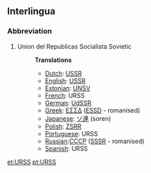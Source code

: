 ==Interlingua==
===Abbreviation===
#Union del Republicas Socialista Sovietic
#:'''Translations'''
#:*[[Dutch]]: [[USSR]]
#:*[[English]]: [[USSR]]
#:*[[Estonian]]: [[UNSV]]
#:*[[French]]: URSS
#:*[[German]]: [[UdSSR]]
#:*[[Greek]]: [[ΕΣΣΔ]] ([[ESSD]] - romanised)
#:*[[Japanese]]: [[ソ連]] (soren)
#:*[[Polish]]: [[ZSRR]]
#:*[[Portuguese]]: URSS
#:*[[Russian]]:[[CCCP]] ([[SSSR]] - romanised)
#:*[[Spanish]]: URSS

[[et:URSS]]
[[pt:URSS]]